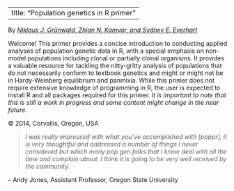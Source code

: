 
---
title: "Population genetics in R primer"
---

By [*Niklaus J. Gr&uuml;nwald, Zhian N. Kamvar, and Sydney E. Everhart*](Authors.html)

Welcome! This primer provides a concise introduction to conducting applied analyses of population genetic data in R, with a special emphasis on non-model populations including clonal or partially clonal organisms. It provides a valuable resource for tackling the nitty-gritty analysis of populations that do not necessarily conform to textbook genetics and might or might not be in Hardy-Weinberg equilibrium and panmixia. While this primer does not require extensive knowledge of programming in R, the user is expected to install R and all packages required for this primer. *It is important to note that this is still a work in progress and some content might change in the near future.*  

&copy; 2014, Corvallis, Oregon, USA

>*I was really impressed with what you've accomplished with [poppr], it is very thoughtful and addressed a number of things I never considered but which many pop gen folks that I know deal with all the time and complain about.  I think it is going to be very well received by the community.* 

-- Andy Jones, Assistant Professor, Oregon State University

